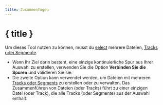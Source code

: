 ```yaml
---
title: Zusammenfügen
---
```


<script>
</script>

# <Group size="24" class="inline-block" style="margin-bottom: 5px" /> { title }

Um dieses Tool nutzen zu können, musst du [select](../files-and-stats) mehrere Dateien, [Tracks oder Segmente](../gpx).

- Wenn Ihr Ziel darin besteht, eine einzige kontinuierliche Spur aus Ihrer Auswahl zu erstellen, verwenden Sie die Option **Verbinden Sie die Spuren** und validieren Sie sie.
- Die zweite Option kann verwendet werden, um Dateien mit mehreren [Tracks oder Segments](../gpx) zu erstellen oder zu verwalten.
  Das Zusammenführen von Dateien (oder Tracks) führt zu einer einzigen Datei (oder Track), die alle Tracks (oder Segmente) aus der Auswahl enthält.

<div class="flex flex-row justify-center">
    <Merge class="text-foreground p-3 border rounded-md shadow-lg" />
</div>
